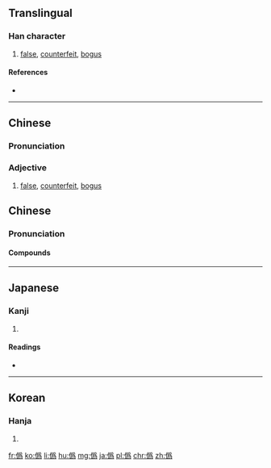 {{also|伪|偽}}
==Translingual==

===Han character===
{{Han char|rn=9|rad=人|as=12|sn=14|four=|canj=人月竹火 (OBHF)|ids=⿰[[亻]][[爲]]}}

# [[false]], [[counterfeit]], [[bogus]]

====References====
* {{Han ref|kx=0117.020|dkj=01105|dj=0248.080|hdz=80009.030|uh=50DE|ud=20702}}

----

==Chinese==
{{zh-forms}}

===Pronunciation===
{{zh-pron
|m=wěi
|mn=gūi
|w=2hhue
|mc=y
|oc=y
|cat=a
}}

===Adjective===
{{zh-adj}}

# [[false]], [[counterfeit]], [[bogus]]

==Chinese==
{{zh-hanzi-box|[[伪]]|[[偽]]/僞}}

===Pronunciation===
{{zh-pron
|m=wěi
|c=ngai6
|mc=y
|oc=y
|ma=
|cat=a
}}

====Compounds====
{{der5
| {{zh-l|偽鈔/伪钞}}
| {{zh-l|偽軍/伪军}}
| {{zh-l|偽君子/伪君子}}
| {{zh-l|偽劣/伪劣}}
| {{zh-l|偽麻黃鹼/伪麻黄碱}}
| {{zh-l|偽善/伪善}}
| {{zh-l|偽飾/伪饰}}
| {{zh-l|偽書/伪书}}
| {{zh-l|偽託/伪托}}
| {{zh-l|偽造/伪造}}
| {{zh-l|偽證/伪证}}
| {{zh-l|偽政府/伪政府}}
| {{zh-l|偽譔/伪撰}}
| {{zh-l|偽裝/伪装}}
| {{zh-l|偽足/伪足}}
| {{zh-l|偽作/伪作}}
| {{zh-l|虛偽/虚伪}}
}}

----

==Japanese==

===Kanji===
{{ja-kanji|grade=|rs=人12}}

# {{defn|lang=ja|sort=人12}}

====Readings====
* {{ja-readings|on=[[ぎ]] (gi), [[か]] (ka)|kun=[[いつわる]] (itsuwaru), [[にせ]] (nise), [[いつわり]] (itsuwari)}}

----

==Korean==

===Hanja===
{{ko-hanja|hangeul=위|rv=wi|mr=wi}}

# {{defn|lang=ko|sort=人12}}

[[fr:僞]]
[[ko:僞]]
[[li:僞]]
[[hu:僞]]
[[mg:僞]]
[[ja:僞]]
[[pl:僞]]
[[chr:僞]]
[[zh:僞]]